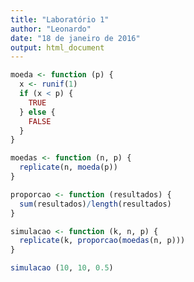 ```yaml
---
title: "Laboratório 1"
author: "Leonardo"
date: "18 de janeiro de 2016"
output: html_document
---
```


```r
moeda <- function (p) {
  x <- runif(1)
  if (x < p) {
    TRUE
  } else {
    FALSE
  }
}

moedas <- function (n, p) {
  replicate(n, moeda(p))
}

proporcao <- function (resultados) {
  sum(resultados)/length(resultados)
}

simulacao <- function (k, n, p) {
  replicate(k, proporcao(moedas(n, p)))
}

simulacao (10, 10, 0.5)

```


